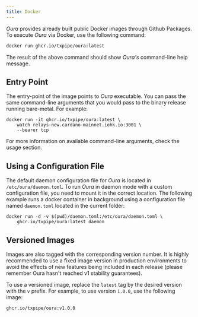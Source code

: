 ```yaml
---
title: Docker
---
```


_Oura_ provides already built public Docker images through Github Packages. To execute _Oura_ via Docker, use the following command:

```sh
docker run ghcr.io/txpipe/oura:latest
```

The result of the above command should show _Oura's_ command-line help message.


## Entry Point

The entry-point of the image points to _Oura_ executable. You can pass the same command-line arguments that you would pass to the binary release running bare-metal. For example:

```
docker run -it ghcr.io/txpipe/oura:latest \
    watch relays-new.cardano-mainnet.iohk.io:3001 \
    --bearer tcp
```

For more information on available command-line arguments, check the usage section.


## Using a Configuration File

The default daemon configuration file for _Oura_ is located in `/etc/oura/daemon.toml`. To run _Oura_ in daemon mode with a custom configuration file, you need to mount it in the correct location. The following example runs a docker container in background using a configuration file named `daemon.toml` located in the current folder:

```
docker run -d -v $(pwd)/daemon.toml:/etc/oura/daemon.toml \
    ghcr.io/txpipe/oura:latest daemon
```

## Versioned Images

Images are also tagged with the corresponding version number. It is highly recommended to use a fixed image version in production environments to avoid the effects of new features being included in each release (please remember Oura hasn't reached v1 stability guarantees).

To use a versioned image, replace the `latest` tag by the desired version with the `v` prefix. For example, to use version `1.0.0`, use the following image:

```
ghcr.io/txpipe/oura:v1.0.0
```

